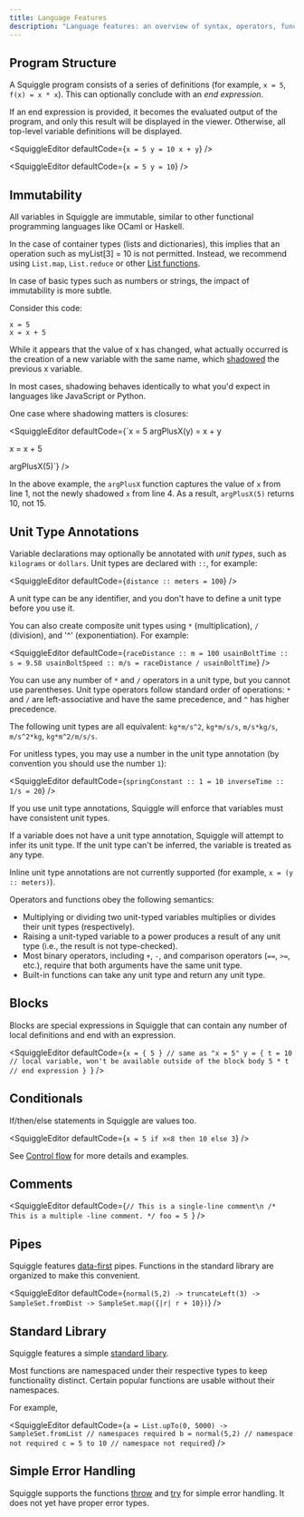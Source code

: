 ```yaml
---
title: Language Features
description: "Language features: an overview of syntax, operators, functions, and more"
---
```


## Program Structure

A Squiggle program consists of a series of definitions (for example, `x = 5`, `f(x) = x * x`). This can optionally conclude with an *end expression*.

If an end expression is provided, it becomes the evaluated output of the program, and only this result will be displayed in the viewer. Otherwise, all top-level variable definitions will be displayed.

<SquiggleEditor
  defaultCode={`x = 5
y = 10
x + y`}
/>

<SquiggleEditor
  defaultCode={`x = 5
y = 10`}
/>

## Immutability

All variables in Squiggle are immutable, similar to other functional programming languages like OCaml or Haskell.

In the case of container types (lists and dictionaries), this implies that an operation such as myList[3] = 10 is not permitted. Instead, we recommend using `List.map`, `List.reduce` or other [List functions](/docs/Api/List).

In case of basic types such as numbers or strings, the impact of immutability is more subtle.

Consider this code:

```squiggle
x = 5
x = x + 5
```

While it appears that the value of x has changed, what actually occurred is the creation of a new variable with the same name, which [shadowed](https://en.wikipedia.org/wiki/Variable_shadowing) the previous x variable.

In most cases, shadowing behaves identically to what you'd expect in languages like JavaScript or Python.

One case where shadowing matters is closures:

<SquiggleEditor
  defaultCode={`x = 5
argPlusX(y) = x + y

x = x + 5

argPlusX(5)`}
/>

In the above example, the `argPlusX` function captures the value of `x` from line 1, not the newly shadowed `x` from line 4. As a result, `argPlusX(5)` returns 10, not 15.

## Unit Type Annotations

Variable declarations may optionally be annotated with *unit types*, such as `kilograms` or `dollars`. Unit types are declared with `::`, for example:

<SquiggleEditor
  defaultCode={`distance :: meters = 100`}
/>

A unit type can be any identifier, and you don't have to define a unit type before you use it.

You can also create composite unit types using `*` (multiplication), `/` (division), and '^' (exponentiation). For example:

<SquiggleEditor
  defaultCode={`raceDistance :: m = 100
usainBoltTime :: s = 9.58
usainBoltSpeed :: m/s = raceDistance / usainBoltTime`}
/>

You can use any number of `*` and `/` operators in a unit type, but you cannot use parentheses. Unit type operators follow standard order of operations: `*` and `/` are left-associative and have the same precedence, and `^` has higher precedence.

The following unit types are all equivalent: `kg*m/s^2`, `kg*m/s/s`, `m/s*kg/s`, `m/s^2*kg`, `kg*m^2/m/s/s`.

For unitless types, you may use a number in the unit type annotation (by convention you should use the number `1`):

<SquiggleEditor
  defaultCode={`springConstant :: 1 = 10
inverseTime :: 1/s = 20`}
/>

If you use unit type annotations, Squiggle will enforce that variables must have consistent unit types.

If a variable does not have a unit type annotation, Squiggle will attempt to infer its unit type. If the unit type can't be inferred, the variable is treated as any type.

Inline unit type annotations are not currently supported (for example, `x = (y :: meters)`).

Operators and functions obey the following semantics:

- Multiplying or dividing two unit-typed variables multiplies or divides their unit types (respectively).
- Raising a unit-typed variable to a power produces a result of any unit type (i.e., the result is not type-checked).
- Most binary operators, including `+`, `-`, and comparison operators (`==`, `>=`, etc.), require that both arguments have the same unit type.
- Built-in functions can take any unit type and return any unit type.

## Blocks

Blocks are special expressions in Squiggle that can contain any number of local definitions and end with an expression.

<SquiggleEditor
defaultCode={`x = { 5 } // same as "x = 5"
y = {
  t = 10 // local variable, won't be available outside of the block body
  5 * t // end expression
}
`} />

## Conditionals

If/then/else statements in Squiggle are values too.

<SquiggleEditor
  defaultCode={`x = 5
if x<8 then 10 else 3`}
/>

See [Control flow](/docs/Guides/ControlFlow) for more details and examples.

## Comments

<SquiggleEditor
  defaultCode={`// This is a single-line comment\n
/*
This is a multiple
-line comment.
*/
foo = 5
`}
/>

## Pipes

Squiggle features [data-first](https://www.javierchavarri.com/data-first-and-data-last-a-comparison/) pipes. Functions in the standard library are organized to make this convenient.

<SquiggleEditor
  defaultCode={`normal(5,2) -> truncateLeft(3) -> SampleSet.fromDist -> SampleSet.map({|r| r + 10})`}
/>

## Standard Library

Squiggle features a simple [standard libary](/docs/Api/Dist).

Most functions are namespaced under their respective types to keep functionality distinct. Certain popular functions are usable without their namespaces.

For example,

<SquiggleEditor
  defaultCode={`a = List.upTo(0, 5000) -> SampleSet.fromList // namespaces required
b = normal(5,2) // namespace not required
c = 5 to 10 // namespace not required`}
/>

## Simple Error Handling

Squiggle supports the functions [throw](/docs/Api/Common#throw) and [try](/docs/Api/Common#try) for simple error handling. It does not yet have proper error types.
